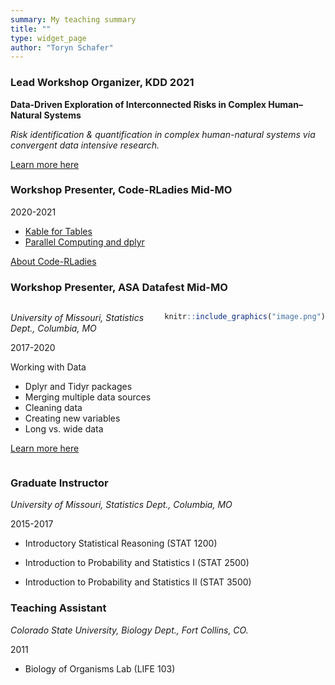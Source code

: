 ```yaml
---
summary: My teaching summary
title: ""
type: widget_page
author: "Toryn Schafer"
---
```


### Lead Workshop Organizer, KDD 2021

**Data-Driven Exploration of Interconnected Risks in Complex Human–Natural Systems**

*Risk identification & quantification in complex human-natural systems via convergent data intensive research.*

[Learn more here](https://sites.google.com/view/prism-prj/kdd-2021-workshop)

### Workshop Presenter, Code-RLadies Mid-MO

2020-2021

- [Kable for Tables](https://www.meetup.com/rladies-mid-mo/events/274537983/)
- [Parallel Computing and dplyr](https://www.meetup.com/rladies-mid-mo/events/269931968/)

[About Code-RLadies](https://code-rladies.github.io)



### Workshop Presenter, ASA Datafest Mid-MO

:::: {style="display: flex;"}

::: {}

*University of Missouri, Statistics Dept., Columbia, MO*  

2017-2020

Working with Data

- Dplyr and Tidyr packages
- Merging multiple data sources
- Cleaning data
- Creating new variables
- Long vs. wide data

[Learn more here](https://datafest.stat.missouri.edu/about.html)

:::

::: {}

```r
knitr::include_graphics("image.png")
```

:::

::::

### Graduate Instructor

*University of Missouri, Statistics Dept., Columbia, MO* 

2015-2017

-   Introductory Statistical Reasoning (STAT 1200)

-   Introduction to Probability and Statistics I (STAT 2500)

-   Introduction to Probability and Statistics II (STAT 3500)

### Teaching Assistant

*Colorado State University, Biology Dept., Fort Collins, CO.*

2011

-   Biology of Organisms Lab (LIFE 103)

